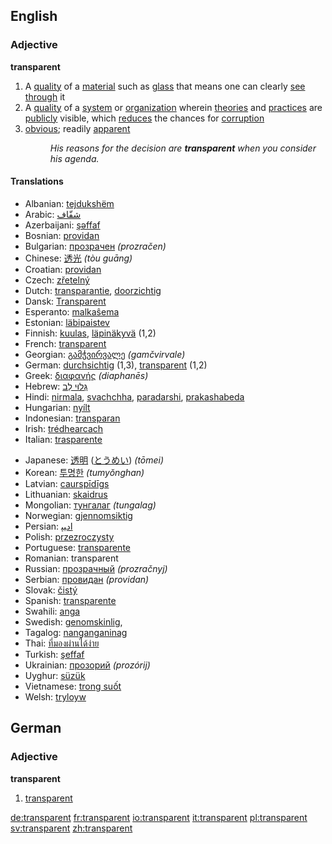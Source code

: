 ==English==
===Adjective===
'''transparent'''
#A [[quality]] of a [[material]] such as [[glass]] that means one can clearly [[see]] [[through]] it
#A [[quality]] of a [[system]] or [[organization]] wherein [[theory|theories]] and [[practice]]s are [[public]]ly visible, which [[reduce]]s the chances for [[corruption]]
#[[obvious]]; readily [[apparent]]
#:''His reasons for the decision are '''transparent''' when you consider his agenda.''

====Translations====
{{top}}
<!--languages from A to I go here-->
*Albanian: [[tejdukshëm]]
*Arabic: [[شفّاف]]
*Azerbaijani: [[şəffaf]]
*Bosnian: [[providan]]
*Bulgarian: [[прозрачен]] ''(prozračen)''
*Chinese: [[透光]] ''(tòu guāng)''
*Croatian: [[providan]]
*Czech: [[zřetelný]]
*Dutch: [[transparantie]], [[doorzichtig]]
*Dansk: [[Transparent]]
*Esperanto: [[malkaŝema]]
*Estonian: [[läbipaistev]]
*Finnish: [[kuulas]], [[läpinäkyvä]] (1,2)
*French: [[transparent#French|transparent]]
*Georgian: [[გამჭვირვალე]] ''(gamčvirvale)''
*German: [[durchsichtig]] (1,3), [[transparent#German|transparent]] (1,2)
*Greek: [[διαφανής]] ''(diaphanēs)''
*Hebrew: [[גְּלוּי לֵב]]
*Hindi: [[nirmala]], [[svachchha]], [[paradarshi]], [[prakashabeda]]
*Hungarian: [[nyílt]]
*Indonesian: [[transparan]]
*Irish: [[trédhearcach]]
*Italian: [[trasparente]]
{{mid}}<!--languages from J to Z go here-->
*Japanese: [[透明]] ([[とうめい]]) ''(tōmei)''
*Korean: [[투명한]] ''(tumyŏnghan)''
*Latvian: [[caurspīdīgs]]
*Lithuanian: [[skaidrus]]
*Mongolian: [[тунгалаг]] ''(tungalag)''
*Norwegian: [[gjennomsiktig]]
*Persian: [[ﺍﺩﻴﭙ]]
*Polish: [[przezroczysty]]
*Portuguese: [[transparente]]
*Romanian: transparent
*Russian: [[прозрачный]] ''(prozračnyj)''
*Serbian: [[провидан]] ''(providan)''
*Slovak: [[čistý]]
*Spanish: [[transparente]]
*Swahili: [[anga]]
*Swedish: [[genomskinlig]], 
*Tagalog: [[nanganganinag]]
*Thai: [[ที่มองผ่านได้ง่าย]]
*Turkish: [[şeffaf]]
*Ukrainian: [[прозорий]] ''(prozórij)''
*Uyghur: [[süzük]]
*Vietnamese: [[trong suốt]]
*Welsh: [[tryloyw]]
{{bottom}}

==German==
===Adjective===
'''transparent'''
#[[Transparent#English|transparent]]

[[de:transparent]]
[[fr:transparent]]
[[io:transparent]]
[[it:transparent]]
[[pl:transparent]]
[[sv:transparent]]
[[zh:transparent]]